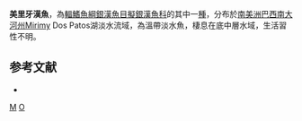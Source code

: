 {{Speciesbox 
| status = NE
| status_system = IUCN3.1
| taxon = Odontesthes mirinensis
| authority =  [[Bemvenuti|Bemvenuti]], 1996
| synonyms =  
}}
'''美里牙漢魚'''，為[[輻鰭魚綱|輻鰭魚綱]][[銀漢魚目|銀漢魚目]][[擬銀漢魚科|擬銀漢魚科]]的其中一[[種|種]]，分布於[[南美洲|南美洲]][[巴西|巴西]][[南大河州|南大河州]]Mirimy Dos Patos湖淡水流域，為溫帶淡水魚，棲息在底中層水域，生活習性不明。

==参考文献==
*{{FishBase_species|genus=Odontesthes|species=mirinensis|year=2016|month=2}}

{{Taxonbar|from=Q5621544}}

[[Category:牙漢魚屬|M]]
[[Category:1996年描述的鱼类|O]]

{{魚類小作品}}